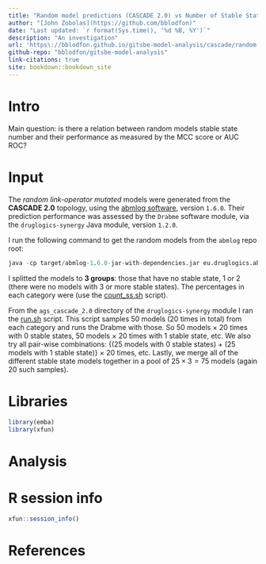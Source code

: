 ```yaml
---
title: "Random model predictions (CASCADE 2.0) vs Number of Stable States"
author: "[John Zobolas](https://github.com/bblodfon)"
date: "Last updated: `r format(Sys.time(), '%d %B, %Y')`"
description: "An investigation"
url: 'https\://bblodfon.github.io/gitsbe-model-analysis/cascade/random-model-ss/index.html'
github-repo: "bblodfon/gitsbe-model-analysis"
link-citations: true
site: bookdown::bookdown_site
---
```


# Intro {-}

:::{.green-box}
Main question: is there a relation between random models stable state number and their performance as measured by the MCC score or AUC ROC?
:::

# Input {-}

The *random link-operator mutated* models were generated from the **CASCADE 2.0** topology, using the [abmlog software](https://github.com/druglogics/abmlog), version `1.6.0`.
Their prediction performance was assessed by the `Drabme` software module, via the `druglogics-synergy` Java module, version `1.2.0`.

I run the following command to get the random models from the `abmlog` repo root:
```r
java -cp target/abmlog-1.6.0-jar-with-dependencies.jar eu.druglogics.abmlog.RandomBooleanModelGenerator --file=test/cascade_2_0.sif --num=50000
```

I splitted the models to **3 groups**: those that have no stable state, 1 or 2 (there were no models with 3 or more stable states).
The percentages in each category were (use the [count_ss.sh](https://raw.githubusercontent.com/bblodfon/gitsbe-model-analysis/master/cascade/random-model-ss/data/count_ss.sh) script).

From the `ags_cascade_2.0` directory of the `druglogics-synergy` module I ran the [run.sh](https://raw.githubusercontent.com/bblodfon/gitsbe-model-analysis/master/cascade/random-model-ss/data/run.sh) script.
This script samples $50$ models ($20$ times in total) from each category and runs the Drabme with those.
So $50$ models $\times \text{ }20$ times with 0 stable states, $50$ models $\times \text{ }20$ times with 1 stable state, etc.
We also try all pair-wise combinations: {($25$ models with 0 stable states) + ($25$ models with 1 stable state)} $\times\text{ }20$ times, etc.
Lastly, we merge all of the different stable state models together in a pool of $25\times3=75$ models (again $20$ such samples).

# Libraries {-}

```r
library(emba)
library(xfun)
```

# Analysis {-}




# R session info {-}

```r
xfun::session_info()
```

# References {-}
